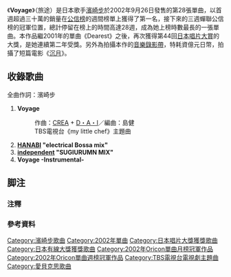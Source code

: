 {{Single infobox
| Name           = Voyage<br /><small>旅途</small>
| Cover          = Voyage.png
| Artist         = [[濱崎步|濱崎步]]
| Album          = [[RAINBOW|RAINBOW]]
| A-side         = 
| B-side         = 
| Released       = 2002年9月26日
| Format         = [[CD|CD]]
| Recorded       = 
| Genre          = [[日本流行音樂|日本流行音樂]]
| Length         = 21分08秒
| Label          = [[avex_trax|avex trax]]
| Writer         = [[濱崎步|濱崎步]]<br />[[CREA|CREA]] + [[長尾大|D・A・I]]
| Producer       = 松浦勝人
| Certification  = *三白金唱片（[[日本唱片協會|日本唱片協會]]）
* 金唱片（全曲下載、日本唱片協會）
* 第35回日本有線大賞
| Chart position = *週間最高1名（[[Oricon|Oricon]]）
*2002年10月度月間第1名（Oricon）
*2002年11月度月間第12名（Oricon）
*2002年度年間第9位（Oricon）
| Last single    = [[H_(濱崎步單曲)|H]]<br />（2002年）
| This single    = '''Voyage'''<br />（2002年）
| Next single    = [[&_(濱崎步單曲)|&]]<br />（2003年）
| Misc           = 
}}

《'''Voyage'''》（旅途）是日本歌手[[濱崎步|濱崎步]]於2002年9月26日發售的第28張單曲，以首週超過三十萬的銷量在[[公信榜|公信榜]]的週間榜單上獲得了第一名，接下來的三週蟬聯公信榜的冠軍位置，總計停留在榜上的時間高達28週，成為她上榜時數最長的一張單曲。本作品繼2001年的單曲《Dearest》之後，再次獲得第44回[[日本唱片大賞|日本唱片大賞]]的大獎，是她連續第二年受獎。另外為拍攝本作的[[音樂錄影帶|音樂錄影帶]]，特耗資億元日幣，拍攝了短篇電影《[[沉月|沉月]]》。

== 收錄歌曲 ==

全曲作詞：濱崎步

#'''Voyage'''
#:作曲：[[CREA|CREA]] + [[長尾大|D・A・I]]／編曲：島健
#:TBS電視台《my little chef》主題曲
#'''[[H_(濱崎步單曲)|HANABI]] "electrical Bossa mix"'''
#'''[[H_(濱崎步單曲)|independent]] "SUGIURUMN MIX"'''
#'''Voyage -Instrumental-'''

== 脚注 ==
=== 注釋 ===
{{Reflist|group="注"|2}}

=== 參考資料 ===
{{Reflist|2}}
{{Ayumi Hamasaki singles}}
{{日本唱片大獎受獎}}
{{日本有線大獎}}
{{Oricon單曲月榜冠軍 (2000年代前期)|2002年10月}}
{{Oricon單曲週榜冠軍 (2002年)|2002年10月7日—10月21日，共3週}}

[[Category:濱崎步歌曲|Category:濱崎步歌曲]]
[[Category:2002年單曲|Category:2002年單曲]]
[[Category:日本唱片大獎獲獎歌曲|Category:日本唱片大獎獲獎歌曲]]
[[Category:日本有線大獎獲獎歌曲|Category:日本有線大獎獲獎歌曲]]
[[Category:2002年Oricon單曲月榜冠軍作品|Category:2002年Oricon單曲月榜冠軍作品]]
[[Category:2002年Oricon單曲週榜冠軍作品|Category:2002年Oricon單曲週榜冠軍作品]]
[[Category:TBS電視台電視劇主題曲|Category:TBS電視台電視劇主題曲]]
[[Category:愛貝克思歌曲|Category:愛貝克思歌曲]]
